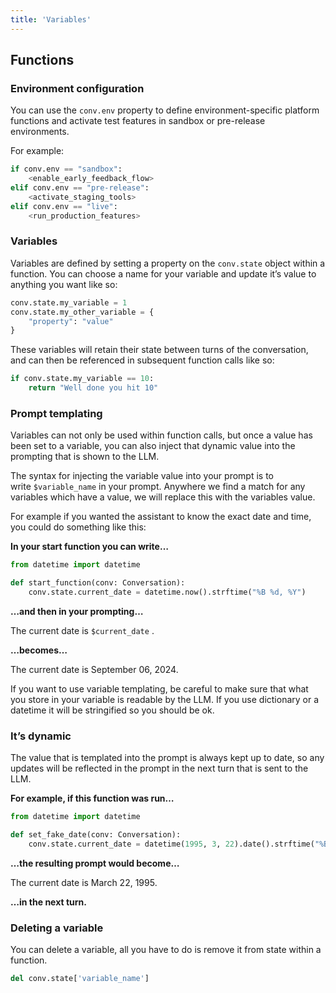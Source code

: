 ```yaml
---
title: 'Variables'
---
```


## Functions

### Environment configuration

You can use the `conv.env` property to define environment-specific platform functions and activate test features in sandbox or pre-release environments.

For example:

```python
if conv.env == "sandbox":
    <enable_early_feedback_flow>
elif conv.env == "pre-release":
    <activate_staging_tools>
elif conv.env == "live":
    <run_production_features>
```

### Variables

Variables are defined by setting a property on the `conv.state` object within a function. You can choose a name for your variable and update it’s value to anything you want like so:

```python
conv.state.my_variable = 1
conv.state.my_other_variable = {
	"property": "value"
}
```

These variables will retain their state between turns of the conversation, and can then be referenced in subsequent function calls like so:

```python
if conv.state.my_variable == 10:
	return "Well done you hit 10"
```

### Prompt templating

Variables can not only be used within function calls, but once a value has been set to a variable, you can also inject that dynamic value into the prompting that is shown to the LLM.

The syntax for injecting the variable value into your prompt is to write `$variable_name` in your prompt. Anywhere we find a match for any variables which have a value, we will replace this with the variables value.

For example if you wanted the assistant to know the exact date and time, you could do something like this:

**In your start function you can write…**

```python
from datetime import datetime

def start_function(conv: Conversation):
	conv.state.current_date = datetime.now().strftime("%B %d, %Y")
```

**…and then in your prompting…**

The current date is `$current_date` .

**…becomes…**

The current date is September 06, 2024.

If you want to use variable templating, be careful to make sure that what you store in your variable is readable by the LLM. If you use dictionary or a datetime it will be stringified so you should be ok.

### It’s dynamic

The value that is templated into the prompt is always kept up to date, so any updates will be reflected in the prompt in the next turn that is sent to the LLM.

**For example, if this function was run…**

```python
from datetime import datetime

def set_fake_date(conv: Conversation):
	conv.state.current_date = datetime(1995, 3, 22).date().strftime("%B %d, %Y")
```

**…the resulting prompt would become…**

The current date is March 22, 1995.

**…in the next turn.**

### Deleting a variable

You can delete a variable, all you have to do is remove it from state within a function.

```python
del conv.state['variable_name']
```